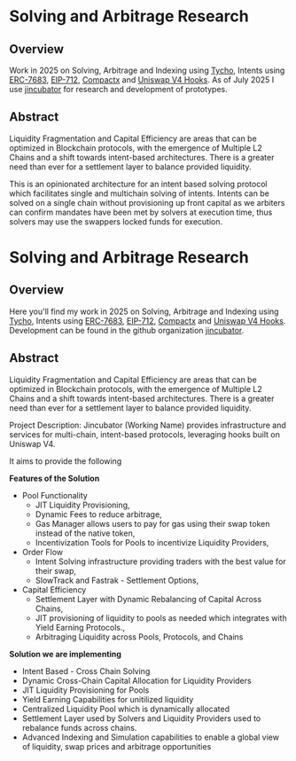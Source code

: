 # Solving and Arbitrage Research

## Overview

Work in 2025 on Solving, Arbitrage and Indexing using [Tycho](https://docs.propellerheads.xyz/tycho/overview), Intents using [ERC-7683](https://www.erc7683.org/spec), [EIP-712](https://eips.ethereum.org/EIPS/eip-712), [Compactx](https://github.com/uniswap/compactx) and [Uniswap V4 Hooks](https://docs.uniswap.org/contracts/v4/overview). As of July 2025 I use [jincubator](https://github.com/jincubator) for research and development of prototypes.

## Abstract

Liquidity Fragmentation and Capital Efficiency are areas that can be optimized in Blockchain protocols, with the emergence of Multiple L2 Chains and a shift towards intent-based architectures. There is a greater need than ever for a settlement layer to balance provided liquidity.

This is an opinionated architecture for an intent based solving protocol which facilitates single and multichain solving of intents. Intents can be solved on a single chain without provisioning up front capital as we arbiters can confirm mandates have been met by solvers at execution time, thus solvers may use the swappers locked funds for execution.

# Solving and Arbitrage Research

## Overview

Here you'll find my work in 2025 on Solving, Arbitrage and Indexing using [Tycho](https://docs.propellerheads.xyz/tycho/overview), Intents using [ERC-7683](https://www.erc7683.org/spec), [EIP-712](https://eips.ethereum.org/EIPS/eip-712), [Compactx](https://github.com/uniswap/compactx) and [Uniswap V4 Hooks](https://docs.uniswap.org/contracts/v4/overview). Development can be found in the github organization [jincubator](https://github.com/jincubator).

## Abstract

Liquidity Fragmentation and Capital Efficiency are areas that can be optimized in Blockchain protocols, with the emergence of Multiple L2 Chains and a shift towards intent-based architectures. There is a greater need than ever for a settlement layer to balance provided liquidity.

Project Description: Jincubator (Working Name) provides infrastructure and services for multi-chain, intent-based protocols, leveraging hooks built on Uniswap V4.

It aims to provide the following

**Features of the Solution**

- Pool Functionality
  - JIT Liquidity Provisioning,
  - Dynamic Fees to reduce arbitrage,
  - Gas Manager allows users to pay for gas using their swap token instead of the native token,
  - Incentivization Tools for Pools to incentivize Liquidity Providers,
- Order Flow
  - Intent Solving infrastructure providing traders with the best value for their swap,
  - SlowTrack and Fastrak - Settlement Options,
- Capital Efficiency
  - Settlement Layer with Dynamic Rebalancing of Capital Across Chains,
  - JIT provisioning of liquidity to pools as needed which integrates with Yield Earning Protocols.,
  - Arbitraging Liquidity across Pools, Protocols, and Chains

**Solution we are implementing**

- Intent Based - Cross Chain Solving
- Dynamic Cross-Chain Capital Allocation for Liquidity Providers
- JIT Liquidity Provisioning for Pools
- Yield Earning Capabilities for unitilized liquidity
- Centralized Liquidity Pool which is dynamically allocated
- Settlement Layer used by Solvers and Liquidity Providers used to rebalance funds across chains.
- Advanced Indexing and Simulation capabilities to enable a global view of liquidity, swap prices and arbitrage opportunities
